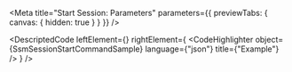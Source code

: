 
<Meta title="Start Session: Parameters" parameters={{ previewTabs: { canvas: { hidden: true } } }} />

<DescriptedCode
  leftElement={<SsmSessionStartCommandDesc />}
  rightElement={
    <CodeHighlighter
      object={SsmSessionStartCommandSample}
      language={"json"}
      title={"Example"}
    />
  }
/>
